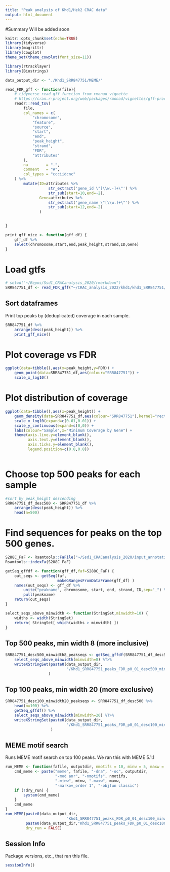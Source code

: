```yaml
---
title: "Peak analysis of Khd1/Hek2 CRAC data"
output: html_document
---
```

#Summary
Will be added soon

```r
knitr::opts_chunk$set(echo=TRUE)
library(tidyverse)
library(magrittr)
library(cowplot)
theme_set(theme_cowplot(font_size=11))

library(rtracklayer)
library(Biostrings)

data_output_dir <- "./Khd1_SRR847751/MEME/"

read_FDR_gff <- function(file){
    # tidyverse read gff function from rmonad vignette
    # https://cran.r-project.org/web/packages/rmonad/vignettes/gff-processing.html
    readr::read_tsv(
        file,
        col_names = c(
            "chromosome",
            "feature",
            "source",
            "start",
            "end",
            "peak_height",
            "strand",
            "FDR",
            "attributes"
        ),
        na        = ".",
        comment   = "#",
        col_types = "ccciidcnc"
    ) %>% 
        mutate(ID=attributes %>% 
                   str_extract('gene_id \"[\\w.-]+\"') %>% 
                   str_sub(start=10,end=-2),
               Gene=attributes %>% 
                   str_extract('gene_name \"[\\w.]+\"') %>% 
                   str_sub(start=12,end=-2)
               )
   

}

print_gff_nice <- function(gff_df) {
    gff_df %>%
    select(chromosome,start,end,peak_height,strand,ID,Gene) 
}

```


# Load gtfs

```r
# setwd("~/Repos/Ssd1_CRACanalysis_2020/rmarkdown")
SRR847751_df <- read_FDR_gff("~/CRAC_analysis_2022/khd1/khd1_SRR847751/pyCalculateFDRs_analyses/SRR847751_trimmed_output_FDRs.gtf")

```


## Sort dataframes

Print top peaks by (deduplicated) coverage in each sample.

```r

SRR847751_df %>%
    arrange(desc(peak_height)) %>%
    print_gff_nice()

```


# Plot coverage vs FDR

```r
ggplot(data=tibble(),aes(x=peak_height,y=FDR)) +
    geom_point(data=SRR847751_df,aes(colour="SRR847751")) + 
    scale_x_log10()
```


# Plot distribution of coverage


```r
ggplot(data=tibble(),aes(x=peak_height)) +
    geom_density(data=SRR847751_df,aes(colour="SRR847751"),kernel="rectangular") +
    scale_x_log10(expand=c(0.01,0.01)) +
    scale_y_continuous(expand=c(0,0)) +
    labs(colour="Sample",x="Minimum Coverage by Gene") + 
    theme(axis.line.y=element_blank(),
          axis.text.y=element_blank(),
          axis.ticks.y=element_blank(),
          legend.position=c(0.8,0.8))
    
```

# Choose top 500 peaks for each sample

```r

#sort by peak_height descending
SRR847751_df_desc500 <- SRR847751_df %>%
    arrange(desc(peak_height)) %>%
    head(n=500)

```

# Find sequences for peaks on the top 500 genes.


```r
S288C_FaF <- Rsamtools::FaFile("~/Ssd1_CRACanalysis_2020/input_annotation/Saccharomyces_cerevisiae.EF4.74.dna.toplevel.shortChrNames.fa")
Rsamtools::indexFa(S288C_FaF)

getSeq_gffdf <- function(gff_df,faf=S288C_FaF) {
    out_seqs <- getSeq(faf,
                       makeGRangesFromDataFrame(gff_df) )
    names(out_seqs) <- gff_df %>%
        unite("peakname", chromosome, start, end, strand, ID,sep="_") %>%
        pull(peakname)
    return(out_seqs)
}

select_seqs_above_minwidth <- function(StringSet,minwidth=10) {
    widths <- width(StringSet)
    return( StringSet[ which(widths > minwidth) ])
}

```

## Top 500 peaks, min width 8 (more inclusive)

```r
SRR847751_desc500_minwidth8_peakseqs <- getSeq_gffdf(SRR847751_df_desc500) %>%
    select_seqs_above_minwidth(minwidth=8) %T>% 
    writeXStringSet(paste0(data_output_dir,
                           "/Khd1_SRR847751_peaks_FDR_p0_01_desc500_minwidth_8.fa")
                   )
```

## Top 100 peaks, min width 20 (more exclusive)

```r
SRR847751_desc100_minwidth20_peakseqs <- SRR847751_df_desc500 %>%
    head(n=100) %>%
    getSeq_gffdf() %>%
    select_seqs_above_minwidth(minwidth=20) %T>% 
    writeXStringSet(paste0(data_output_dir,
                           "/Khd1_SRR847751_peaks_FDR_p0_01_desc100_minwidth20.fa")
                    )
```

## MEME motif search

Runs MEME motif search on top 100 peaks. We ran this with MEME 5.1.1

```r
run_MEME <- function(fafile, outputdir, nmotifs = 10, minw = 5, maxw = 8,dry_run = FALSE) {
    cmd_meme <- paste("meme", fafile, "-dna", "-oc", outputdir, 
                      "-mod anr", "-nmotifs", nmotifs, 
                      "-minw", minw, "-maxw", maxw, 
                      "-markov_order 1", "-objfun classic")
    if (!dry_run) {
        system(cmd_meme)
    }
    cmd_meme
}
run_MEME(paste0(data_output_dir,
                           "Khd1_SRR847751_peaks_FDR_p0_01_desc100_minwidth20.fa"),
         paste0(data_output_dir,"Khd1_SRR847751_peaks_FDR_p0_01_desc100_minwidth20_MEME"),
         dry_run = FALSE)

```


## Session Info

Package versions, etc., that ran this file.

```r
sessionInfo()
```

